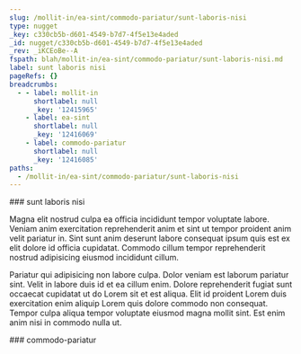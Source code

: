 ```yaml
---
slug: /mollit-in/ea-sint/commodo-pariatur/sunt-laboris-nisi
type: nugget
_key: c330cb5b-d601-4549-b7d7-4f5e13e4aded
_id: nugget/c330cb5b-d601-4549-b7d7-4f5e13e4aded
_rev: _iKCEoBe--A
fspath: blah/mollit-in/ea-sint/commodo-pariatur/sunt-laboris-nisi.md
label: sunt laboris nisi
pageRefs: {}
breadcrumbs:
  - - label: mollit-in
      shortlabel: null
      _key: '12415965'
    - label: ea-sint
      shortlabel: null
      _key: '12416069'
    - label: commodo-pariatur
      shortlabel: null
      _key: '12416085'
paths:
  - /mollit-in/ea-sint/commodo-pariatur/sunt-laboris-nisi
---
```


<NuggetArea>
<Nugget slug="/mollit-in/ea-sint/commodo-pariatur/sunt-laboris-nisi" type="nugget" _key="c330cb5b-d601-4549-b7d7-4f5e13e4aded" _id="nugget/c330cb5b-d601-4549-b7d7-4f5e13e4aded" _rev="_iKCEoBe--A" fspath="blah/mollit-in/ea-sint/commodo-pariatur/sunt-laboris-nisi.md" label="sunt laboris nisi" paths="/mollit-in/ea-sint/commodo-pariatur/sunt-laboris-nisi">
<NuggetBody>
### sunt laboris nisi

Magna elit nostrud culpa ea officia incididunt tempor voluptate labore. Veniam anim exercitation reprehenderit anim et sint ut tempor proident anim velit pariatur in. Sint sunt anim deserunt labore consequat ipsum quis est ex elit dolore id officia cupidatat. Commodo cillum tempor reprehenderit nostrud adipisicing eiusmod incididunt cillum.

Pariatur qui adipisicing non labore culpa. Dolor veniam est laborum pariatur sint. Velit in labore duis id et ea cillum enim. Dolore reprehenderit fugiat sunt occaecat cupidatat ut do Lorem sit et est aliqua. Elit id proident Lorem duis exercitation enim aliquip Lorem quis dolore commodo non consequat. Tempor culpa aliqua tempor voluptate eiusmod magna mollit sint. Est enim anim nisi in commodo nulla ut.

</NuggetBody>
<Breadcrumbs>
<Crumbs>
<Crumb _key="12415965" label="mollit-in" /><Crumb _key="12416069" label="ea-sint" /><Crumb _key="12416085" label="commodo-pariatur" />
</Crumbs>
</Breadcrumbs>
</Nugget>

<NuggetsInbound>
</NuggetsInbound>
<NuggetsOutbound>
</NuggetsOutbound>
</NuggetArea>
<PassagesInbound>
<Passage direction="inbound" type="passage" _key="12416085" _id="passage/12416085" _rev="_iKCEoBa--_" label="commodo-pariatur" passage="commodo-pariatur" fspath="blah/mollit-in/ea-sint/commodo-pariatur" paths="/mollit-in/ea-sint/commodo-pariatur" slug="/mollit-in/ea-sint/commodo-pariatur">
<NuggetBody>
### commodo-pariatur

</NuggetBody>
<Breadcrumbs>
<Crumbs>
<Crumb _key="12415965" label="mollit-in" /><Crumb _key="12416069" label="ea-sint" />
</Crumbs>
</Breadcrumbs>
</Passage>

</PassagesInbound>
<PassagesOutbound>
</PassagesOutbound>